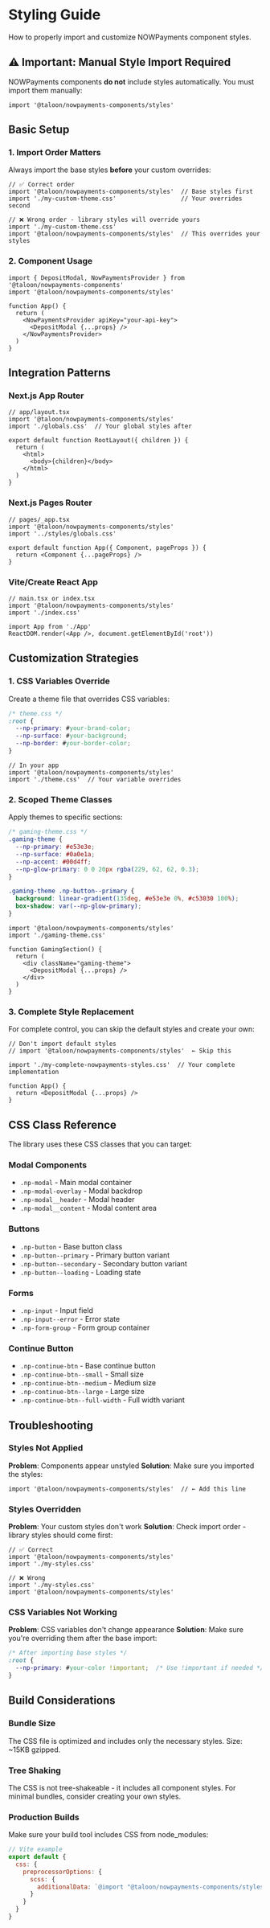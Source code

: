 # Styling Guide

How to properly import and customize NOWPayments component styles.

## ⚠️ Important: Manual Style Import Required

NOWPayments components **do not** include styles automatically. You must import them manually:

```tsx
import '@taloon/nowpayments-components/styles'
```

## Basic Setup

### 1. Import Order Matters

Always import the base styles **before** your custom overrides:

```tsx
// ✅ Correct order
import '@taloon/nowpayments-components/styles'  // Base styles first
import './my-custom-theme.css'                  // Your overrides second

// ❌ Wrong order - library styles will override yours
import './my-custom-theme.css'
import '@taloon/nowpayments-components/styles'  // This overrides your styles
```

### 2. Component Usage

```tsx
import { DepositModal, NowPaymentsProvider } from '@taloon/nowpayments-components'
import '@taloon/nowpayments-components/styles'

function App() {
  return (
    <NowPaymentsProvider apiKey="your-api-key">
      <DepositModal {...props} />
    </NowPaymentsProvider>
  )
}
```

## Integration Patterns

### Next.js App Router

```tsx
// app/layout.tsx
import '@taloon/nowpayments-components/styles'
import './globals.css'  // Your global styles after

export default function RootLayout({ children }) {
  return (
    <html>
      <body>{children}</body>
    </html>
  )
}
```

### Next.js Pages Router

```tsx
// pages/_app.tsx
import '@taloon/nowpayments-components/styles'
import '../styles/globals.css'

export default function App({ Component, pageProps }) {
  return <Component {...pageProps} />
}
```

### Vite/Create React App

```tsx
// main.tsx or index.tsx
import '@taloon/nowpayments-components/styles'
import './index.css'

import App from './App'
ReactDOM.render(<App />, document.getElementById('root'))
```

## Customization Strategies

### 1. CSS Variables Override

Create a theme file that overrides CSS variables:

```css
/* theme.css */
:root {
  --np-primary: #your-brand-color;
  --np-surface: #your-background;
  --np-border: #your-border-color;
}
```

```tsx
// In your app
import '@taloon/nowpayments-components/styles'
import './theme.css'  // Your variable overrides
```

### 2. Scoped Theme Classes

Apply themes to specific sections:

```css
/* gaming-theme.css */
.gaming-theme {
  --np-primary: #e53e3e;
  --np-surface: #0a0e1a;
  --np-accent: #00d4ff;
  --np-glow-primary: 0 0 20px rgba(229, 62, 62, 0.3);
}

.gaming-theme .np-button--primary {
  background: linear-gradient(135deg, #e53e3e 0%, #c53030 100%);
  box-shadow: var(--np-glow-primary);
}
```

```tsx
import '@taloon/nowpayments-components/styles'
import './gaming-theme.css'

function GamingSection() {
  return (
    <div className="gaming-theme">
      <DepositModal {...props} />
    </div>
  )
}
```

### 3. Complete Style Replacement

For complete control, you can skip the default styles and create your own:

```tsx
// Don't import default styles
// import '@taloon/nowpayments-components/styles'  ← Skip this

import './my-complete-nowpayments-styles.css'  // Your complete implementation

function App() {
  return <DepositModal {...props} />
}
```

## CSS Class Reference

The library uses these CSS classes that you can target:

### Modal Components
- `.np-modal` - Main modal container
- `.np-modal-overlay` - Modal backdrop
- `.np-modal__header` - Modal header
- `.np-modal__content` - Modal content area

### Buttons
- `.np-button` - Base button class
- `.np-button--primary` - Primary button variant
- `.np-button--secondary` - Secondary button variant
- `.np-button--loading` - Loading state

### Forms
- `.np-input` - Input field
- `.np-input--error` - Error state
- `.np-form-group` - Form group container

### Continue Button
- `.np-continue-btn` - Base continue button
- `.np-continue-btn--small` - Small size
- `.np-continue-btn--medium` - Medium size
- `.np-continue-btn--large` - Large size
- `.np-continue-btn--full-width` - Full width variant

## Troubleshooting

### Styles Not Applied

**Problem**: Components appear unstyled
**Solution**: Make sure you imported the styles:

```tsx
import '@taloon/nowpayments-components/styles'  // ← Add this line
```

### Styles Overridden

**Problem**: Your custom styles don't work
**Solution**: Check import order - library styles should come first:

```tsx
// ✅ Correct
import '@taloon/nowpayments-components/styles'
import './my-styles.css'

// ❌ Wrong
import './my-styles.css'
import '@taloon/nowpayments-components/styles'
```

### CSS Variables Not Working

**Problem**: CSS variables don't change appearance
**Solution**: Make sure you're overriding them after the base import:

```css
/* After importing base styles */
:root {
  --np-primary: #your-color !important;  /* Use !important if needed */
}
```

## Build Considerations

### Bundle Size

The CSS file is optimized and includes only the necessary styles. Size: ~15KB gzipped.

### Tree Shaking

The CSS is not tree-shakeable - it includes all component styles. For minimal bundles, consider creating your own styles.

### Production Builds

Make sure your build tool includes CSS from node_modules:

```js
// Vite example
export default {
  css: {
    preprocessorOptions: {
      scss: {
        additionalData: `@import "@taloon/nowpayments-components/styles";`
      }
    }
  }
}
```
